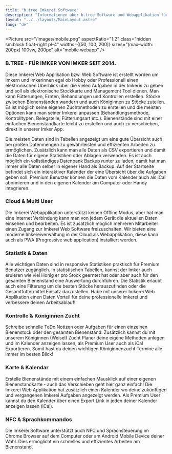 ```yaml
---
title: "b.tree Imkerei Software"
description: "Informationen über b.tree Software und Webapplikation für Imkereien"
layout: "../../layouts/MainLayout.astro"
lang: "de"
---
```



<Picture
  src="/images/mobile.png"
  aspectRatio="1:2"
  class="hidden sm:block float-right pl-4"
  widths={[50, 100, 200]}
  sizes="(max-width: 200px) 100vw, 200px"
  alt="mobile webapp"
/>

### B.TREE - FÜR IMKER VON IMKER SEIT 2014.

Diese Imkerei Web Applikation bzw. Web Software ist erstellt worden um Imkern und Imkerinnen egal ob Hobby oder Professionell einen elektronischen Überblick über die vielen Aufgaben in der Imkerei zu geben und soll als elektronische Stockkarte und Management Tool dienen. Man kann Fütterungen, Ernten, Behandlungen und Kontrollen erstellen. Stöcke zwischen Bienenständen wandern und auch Königinnen zu Stöcke zuteilen. Es ist möglich seine eigenen Zuchtmethoden zu erstellen und die meisten Optionen kann man seiner Imkerei anpassen (Behandlungsmethode, Kontrolltypen, Belegstelle, Fütterungsart etc.). Bienenstände sind mit einer einfachen Bienenstandkarte leicht zu erstellen und auch zu verschieben, direkt in unserer Imker App.

Die meisten Daten sind in Tabellen angezeigt um eine gute Übersicht auch bei großen Datenmengen zu gewährleisten und effizienten Arbeiten zu ermöglichen. Zusätzlich kann man alle Daten als CSV exportieren und damit die Daten für eigene Statistiken oder Ablagen verwenden. Es ist auch möglich ein vollständiges Datenbank Backup runter zu laden, damit hat man immer alle Daten selber in eigener Hand als Backup. Auf der Startseite befindet sich ein interaktiver Kalender der eine Übersicht über die Aufgaben geben soll. Premium Benutzer können die Daten vom Kalender auch als iCal abonnieren und in den eigenen Kalender am Computer oder Handy integrieren.

<section class="hero container max-w-screen-lg mx-auto flex">
  <Picture
    src="/images/map.png"
    aspectRatio="2:1"
    class="mx-auto"
    widths={[200, 400, 600]}
    sizes="(max-width: 600px) 100vw, 600px"
    alt="apiary map"
  />
</section>

### Cloud & Multi User

Die Imkerei Webapplikation unterstützt keinen Offline Modus, aber hat man eine Internet Verbindung kann man von jedem Gerät die aktuellen Daten einsehen und bearbeiten. Es ist zusätzlich möglich mehreren Mitarbeiter einen Zugang zur Imkerei Web Software freizuschalten. Wir bieten eine moderne Imkereiverwaltung in der Cloud als Webapplikation, diese kann auch als PWA (Progressive web application) installiert werden.

<section class="hero container max-w-screen-lg mx-auto flex">
  <Picture
    src="/images/company.png"
    aspectRatio="2:1"
    class="mx-auto"
    widths={[200, 400, 600]}
    sizes="(max-width: 600px) 100vw, 600px"
    alt="company settings"
  />
</section>

### Statistik & Daten

Alle wichtigen Daten sind in responsive Statistiken praktisch für Premium Benutzer zugänglich. In statistischen Tabellen, kannst der Imker auch eruieren wie viel Honig er pro Stock geerntet hat oder aber auch für den gesamten Bienenstand eine Auswertung durchführen. Die Statistik erlaubt auch eine Filterung um die besten Stöcke herauszufinden oder die Gesamtfuttermittel Einsatz darzustellen. Habe mit unserer Imkerei Web Applikation einen Daten Vorteil für deine professionelle Imkerei und verbessere deinen Arbeitsablauf!

<section class="hero container max-w-screen-lg mx-auto flex">
  <Picture
    src="/images/statistic.png"
    aspectRatio="2:1"
    class="mx-auto"
    widths={[200, 400, 600]}
    sizes="(max-width: 600px) 100vw, 600px"
    alt="statistics"
  />
</section>

### Kontrolle & Königinnen Zucht

Schreibe schnelle ToDo Notizen oder Aufgaben für einen einzelnen Bienenstock oder den gesamten Bienenstand. Zusätzlich kannst du mit unserem Königinnen (Weisel) Zucht Planer deine eigene Methoden anlegen und im Kalender anzeigen lassen, als Premium User auch als iCal Exportieren. Somit hast du deinen wichtigen Königinnenzucht Termine alle immer im besten Blick!

<section class="hero container max-w-screen-lg mx-auto flex">
  <Picture
    src="/images/queen_rearing.png"
    aspectRatio="4:1"
    class="mx-auto"
    widths={[200, 400, 600]}
    sizes="(max-width: 600px) 100vw, 600px"
    alt="Queen Rearing Steps"
  />
</section>

### Karte & Kalendar

Erstelle Bienenstände mit einem einfachen Mausklick auf einer eigenen Bienenstandkarte - auch das Verschieben geht hier ganz einfach! Die Imkerei Web Applikation hat zusätzlich einen Kalender wo deine zukünftigen und vergangenen Imkerei Aufgaben angezeigt werden. Als Premium User kannst du den Kalender über einen Export Link in jeden deiner Kalender anzeigen lassen (iCal).

<section class="hero container max-w-screen-lg mx-auto flex">
  <Picture
    src="/images/calendar.png"
    aspectRatio="2:1"
    class="mx-auto"
    widths={[200, 400, 600]}
    sizes="(max-width: 600px) 100vw, 600px"
    alt="Kalender"
  />
</section>

### NFC & Sprachkommandos

Die Imkerei Software unterstützt auch NFC und Sprachsteuerung im Chrome Browser auf dem Computer oder am Android Mobile Device deiner Wahl. Dies ermöglicht ein schnelles und effizientes Arbeiten am Bienenstand.

<section class="hero container max-w-screen-lg mx-auto flex">
  <Picture
    src="/images/nfc_export.png"
    aspectRatio="1:1"
    class="mx-auto"
    widths={[200, 400, 600]}
    sizes="(max-width: 600px) 100vw, 600px"
    alt="NFC"
  />
</section>
